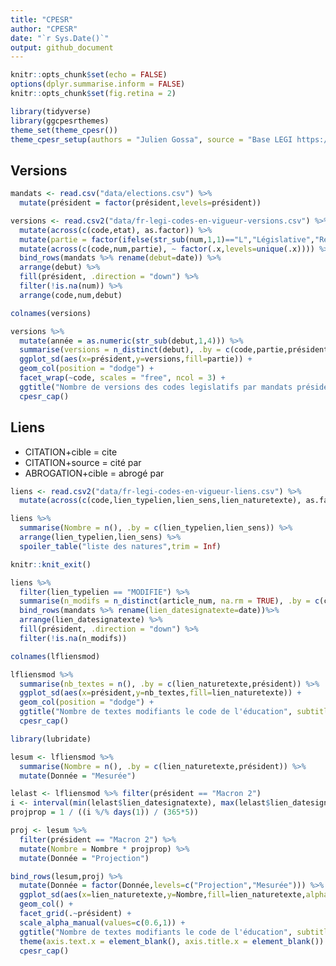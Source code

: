 ```yaml
---
title: "CPESR"
author: "CPESR"
date: "`r Sys.Date()`"
output: github_document
---
```


```r
knitr::opts_chunk$set(echo = FALSE)
options(dplyr.summarise.inform = FALSE)
knitr::opts_chunk$set(fig.retina = 2)

library(tidyverse)
library(ggcpesrthemes)
theme_set(theme_cpesr())
theme_cpesr_setup(authors = "Julien Gossa", source = "Base LEGI https://www.data.gouv.fr/fr/datasets/legi-codes-lois-et-reglements-consolides/")
```

## Versions 

```r
mandats <- read.csv("data/elections.csv") %>% 
  mutate(président = factor(président,levels=président))

versions <- read.csv2("data/fr-legi-codes-en-vigueur-versions.csv") %>%
  mutate(across(c(code,etat), as.factor)) %>%
  mutate(partie = factor(ifelse(str_sub(num,1,1)=="L","Législative","Réglementaire"))) %>%
  mutate(across(c(code,num,partie), ~ factor(.x,levels=unique(.x)))) %>%
  bind_rows(mandats %>% rename(debut=date)) %>%
  arrange(debut) %>%
  fill(président, .direction = "down") %>%
  filter(!is.na(num)) %>%
  arrange(code,num,debut)

colnames(versions)
```

```r
versions %>% 
  mutate(année = as.numeric(str_sub(debut,1,4))) %>%
  summarise(versions = n_distinct(debut), .by = c(code,partie,président)) %>%
  ggplot_sd(aes(x=président,y=versions,fill=partie)) +
  geom_col(position = "dodge") +
  facet_wrap(~code, scales = "free", ncol = 3) +
  ggtitle("Nombre de versions des codes legislatifs par mandats présidentiels", subtitle = "Législative et réglementaire") +
  cpesr_cap()
```


## Liens

- CITATION+cible = cite
- CITATION+source = cité par
- ABROGATION+cible = abrogé par


```r
liens <- read.csv2("data/fr-legi-codes-en-vigueur-liens.csv") %>%
  mutate(across(c(code,lien_typelien,lien_sens,lien_naturetexte), as.factor))
```

```r
liens %>% 
  summarise(Nombre = n(), .by = c(lien_typelien,lien_sens)) %>%
  arrange(lien_typelien,lien_sens) %>%
  spoiler_table("liste des natures",trim = Inf)
```
```r
knitr::knit_exit()
```

```r
liens %>%
  filter(lien_typelien == "MODIFIE") %>%
  summarise(n_modifs = n_distinct(article_num, na.rm = TRUE), .by = c(code,lien_naturetexte,lien_datesignatexte)) %>%
  bind_rows(mandats %>% rename(lien_datesignatexte=date))%>%
  arrange(lien_datesignatexte) %>%
  fill(président, .direction = "down") %>%
  filter(!is.na(n_modifs)) 

colnames(lfliensmod)
```

```r
lfliensmod %>% 
  summarise(nb_textes = n(), .by = c(lien_naturetexte,président)) %>%
  ggplot_sd(aes(x=président,y=nb_textes,fill=lien_naturetexte)) +
  geom_col(position = "dodge") +
  ggtitle("Nombre de textes modifiants le code de l'éducation", subtitle = "Projection sur le temps restant du mandat actuel, au rythme du mandat actuel") +
  cpesr_cap()
```



```r
library(lubridate)

lesum <- lfliensmod %>% 
  summarise(Nombre = n(), .by = c(lien_naturetexte,président)) %>%
  mutate(Donnée = "Mesurée")

lelast <- lfliensmod %>% filter(président == "Macron 2")
i <- interval(min(lelast$lien_datesignatexte), max(lelast$lien_datesignatexte))
projprop = 1 / ((i %/% days(1)) / (365*5))

proj <- lesum %>%
  filter(président == "Macron 2") %>%
  mutate(Nombre = Nombre * projprop) %>%
  mutate(Donnée = "Projection")

bind_rows(lesum,proj) %>%
  mutate(Donnée = factor(Donnée,levels=c("Projection","Mesurée"))) %>%
  ggplot_sd(aes(x=lien_naturetexte,y=Nombre,fill=lien_naturetexte,alpha=Donnée)) +
  geom_col() +
  facet_grid(.~président) +
  scale_alpha_manual(values=c(0.6,1)) +
  ggtitle("Nombre de textes modifiants le code de l'éducation", subtitle = "Projection sur le temps restant du mandat actuel, au rythme du mandat actuel") +
  theme(axis.text.x = element_blank(), axis.title.x = element_blank()) +
  cpesr_cap()
```
